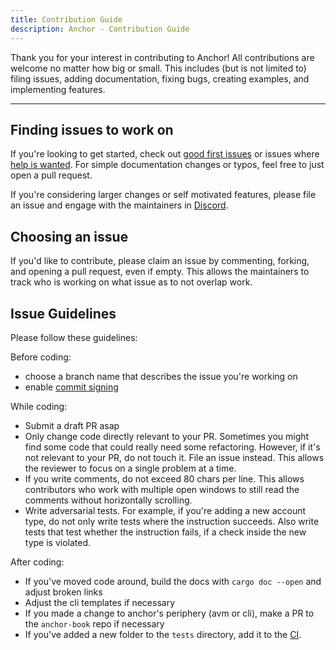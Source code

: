```yaml
---
title: Contribution Guide
description: Anchor - Contribution Guide
---
```


Thank you for your interest in contributing to Anchor! All contributions are
welcome no matter how big or small. This includes (but is not limited to) filing
issues, adding documentation, fixing bugs, creating examples, and implementing
features.

---

## Finding issues to work on

If you're looking to get started, check out
[good first issues](https://github.com/coral-xyz/anchor/issues?q=is%3Aissue+is%3Aopen+label%3A%22good+first+issue%22)
or issues where
[help is wanted](https://github.com/coral-xyz/anchor/issues?q=is%3Aissue+is%3Aopen+label%3A%22help+wanted%22).
For simple documentation changes or typos, feel free to just open a pull
request.

If you're considering larger changes or self motivated features, please file an
issue and engage with the maintainers in
[Discord](https://discord.gg/NHHGSXAnXk).

## Choosing an issue

If you'd like to contribute, please claim an issue by commenting, forking, and
opening a pull request, even if empty. This allows the maintainers to track who
is working on what issue as to not overlap work.

## Issue Guidelines

Please follow these guidelines:

Before coding:

- choose a branch name that describes the issue you're working on
- enable
  [commit signing](https://docs.github.com/en/authentication/managing-commit-signature-verification/signing-commits)

While coding:

- Submit a draft PR asap
- Only change code directly relevant to your PR. Sometimes you might find some
  code that could really need some refactoring. However, if it's not relevant to
  your PR, do not touch it. File an issue instead. This allows the reviewer to
  focus on a single problem at a time.
- If you write comments, do not exceed 80 chars per line. This allows
  contributors who work with multiple open windows to still read the comments
  without horizontally scrolling.
- Write adversarial tests. For example, if you're adding a new account type, do
  not only write tests where the instruction succeeds. Also write tests that
  test whether the instruction fails, if a check inside the new type is
  violated.

After coding:

- If you've moved code around, build the docs with `cargo doc --open` and adjust
  broken links
- Adjust the cli templates if necessary
- If you made a change to anchor's periphery (avm or cli), make a PR to the
  `anchor-book` repo if necessary
- If you've added a new folder to the `tests` directory, add it to the
  [CI](./.github/workflows/tests.yaml).
